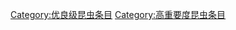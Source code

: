 {{emptycat}}
{{昆虫条目统计表}}

[[Category:优良级昆虫条目|Category:优良级昆虫条目]]
[[Category:高重要度昆虫条目|Category:高重要度昆虫条目]]
